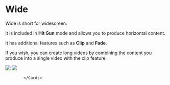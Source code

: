 
# Wide

Wide is short for widescreen.

It is included in **Hit Gun** mode and allows you to produce horizontal content.

It has additional features such as **Clip** and **Fade**.

If you wish, you can create long videos by combining the content you produce into a single video with the clip feature.



  <Cards num={2}>
              <Card title="Clip" image href="/hitgun/wide/clip">
                        <Image src={clip} />
              </Card>
              <Card title="Fade" image href="/hitgun/wide/fade">
                        <Image src={fade} />
              </Card>

            </Cards>